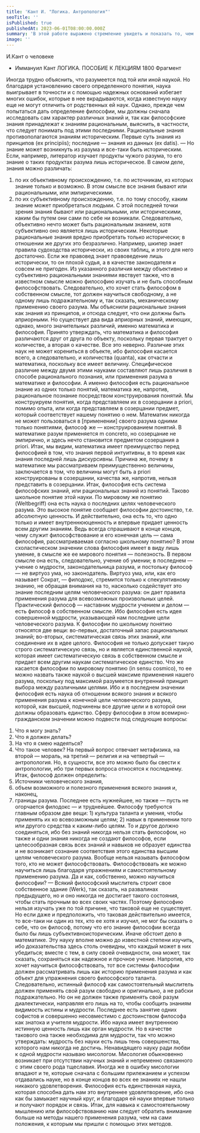 ```yaml
---
title: 'Кант И. "Логика. Антропология"'
seoTitle: ''
isPublished: true
publishedAt: 2023-06-01T08:00:00.000Z
summary: 'В этой работе выражено стремление увидеть и показать то, чем становится и чего требует человек, если его целиком и полностью рассматривать в рамках явлений.'
image: ''
---
```


И.Кант о человеке

- Иммануил Кант
  ЛОГИКА. ПОСОБИЕ К ЛЕКЦИЯМ 1800
  Фрагмент

Иногда трудно объяснить, что разумеется под той или иной наукой. Но благодаря
установлению своего определенного понятия, наука выигрывает в точности и с помощью
надежных оснований избегает многих ошибок, которые в нее вкрадываются, когда
известную науку еще не могут отличить от родственных ей наук.
Однако, прежде чем попытаться дать определение философии, мы должны сначала
исследовать сам характер различных знаний и, так как философские знания принадлежат
к знаниям рациональным, выяснить, в частности, что следует понимать под этими
последними.
Рациональные знания противополагаются знаниям историческим. Первые суть знания
из принципов (ex principiis); последние — знания из данных (ex datis). — Но знание может
возникнуть из разума и все-таки быть историческим. Если, например, литератор изучает
продукты чужого разума, то его знание о таких продуктах разума лишь историческое.
В самом деле, знания можно различать:

1. по их объективному происхождению, т.е. по источникам, из которых знание только
   и возможно. В этом смысле все знания бывают или рациональными, или эмпирическими.
2. по их субъективному происхождению, т.е. по тому способу, каким знание может
   приобретаться людьми. С этой последней точки зрения знания бывают
   или рациональными, или историческими, каким бы путем они сами по себе ни возникали.
   Следовательно, объективно нечто может быть рациональным знанием,
   хотя субъективно оно является лишь историческим.
   Некоторые рациональные знания вредно приобретать только исторически; в
   отношении же других это безразлично. Например, шкипер знает правила судоходства
   исторически, из своих таблиц, и этого для него достаточно. Если же правовед знает
   правоведение лишь исторически, то он плохой судья, а в качестве законодателя и совсем
   не пригоден.
   Из указанного различия между объективно и субъективно рациональными знаниями
   явствует также, что в известном смысле можно философию изучать и не быть способным
   философствовать. Следовательно, кто хочет стать философом в собственном смысле, тот
   должен научиться свободному, а не одному лишь подражательному и, так сказать,
   механическому применению своего разума.
   Мы объяснили рациональные знания как знания из принципов, и отсюда следует, что
   они должны быть априорными. Но существует два вида априорных знаний, имеющих,
   однако, много значительных различий, именно математика и философия.
   Принято утверждать, что математика и философия различаются друг от друга по
   объекту, поскольку первая трактует о количестве, а вторая о качестве. Все это неверно.
   Различие этих наук не может корениться в объекте, ибо философия касается всего, а
   следовательно, и количества (quanta), как отчасти и математика, поскольку все имеет
   величину. Специфическое различие между двумя этими науками составляют
   лишь различия в способе рационального познания, или применения разума в математике и
   философии. А именно философия есть рациональное знание из одних только
   понятий, математика же, напротив, рациональное познание посредством конструирования
   понятий.
   Мы конструируем понятия, когда представляем их в созерцании а priori, помимо
   опыта, или когда представляем в созерцании предмет, который соответствует нашему
   понятию о нем. Математик никогда не может пользоваться в [применении] своего разума
   одними только понятиями, философ же — конструированием понятий. В математике
   разум применяется m concreto, но созерцание не эмпирично, и здесь нечто становится
   предметом созерцания a priori.
   Итак, мы видим, математика имеет преимущество перед философией в том, что
   знания первой интуитивны, в то время как знания последней лишь дискурсивны. Причина
   же, почему в математике мы рассматриваем преимущественно величины, заключается в
   том, что величины могут быть a priori конструированы в созерцании, качества же,
   напротив, нельзя представить в созерцании.
   Итак, философия есть система философских знаний, или рациональных знаний из
   понятий. Таково школьное понятие этой науки. По мировому же понятию (Weltbegriff) она
   есть наука о последних целях человеческого разума. Это высокое понятие сообщает
   философии достоинство, т.е. абсолютную ценность. И действительно, она есть то, что
   одно только и имеет внутреннююценность и впервые придает ценность всем другим
   знаниям.
   Ведь всегда спрашивают в конце концов, чему служит философствование и его
   конечная цель — сама философия, рассматриваемая согласно школьному понятию?
   В этом схоластическом значении слова философия имеет в виду лишь умение, в
   смысле же ее мирового понятия — полезность. В первом смысле она есть,
   следовательно, учение об умении; в последнем — учение о мудрости, законодательница
   разума, и постольку философ — не виртуоз ума, но законодатель.
   Виртуоз ума, или, как его называет Сократ, — филодокс, стремится только к
   спекулятивному знанию, не обращая внимания на то, насколько содействует это знание
   последним целям человеческого разума: он дает правила применения разума для
   всевозможных произвольных целей. Практический философ — наставник мудрости
   учением и делом — есть философ в собственном смысле. Ибо философия есть идея
   совершенной мудрости, указывающей нам последние цели человеческого разума.
   К философии по школьному понятию относятся две вещи: во-первых, достаточный
   запас рациональных знаний; во-вторых, систематическая связь этих знаний, или
   соединение их в идее целого.
   Философия не только допускает такую строго систематическую связь, но и является
   единственной наукой, которая имеет систематическую связь в собственном смысле и
   придает всем другим наукам систематическое единство.
   Что же касается философии по мировому понятию (in sensu cosmico), то ее можно
   назвать также наукой о высшей максиме применения нашего разума, поскольку под
   максимой разумеется внутренний принцип выбора между различными целями.
   Ибо и в последнем значении философия есть наука об отношении всякого знания и
   всякого применения разума к конечной цели человеческого разума, которой, как высшей,
   подчинены все другие цели и в которой они должны образовать единство.
   Сферу философии в этом всемирно-гражданском значении можно подвести под
   следующие вопросы:

1) Что я могу знать?
2) Что я должен делать?
3) На что я смею надеяться?
4) Что такое человек?
   На первый вопрос отвечает метафизика, на второй — мораль, на третий — религия и
   на четвертый — антропология. Но, в сущности, все это можно было бы свести к
   антропологии, ибо три первых вопроса относятся к последнему.
   Итак, философ должен определить:
5) Источники человеческого знания,
6) объем возможного и полезного применения всякого знания и, наконец,
7) границы разума.
   Последнее есть нужнейшее, но также — пусть не огорчается филодокс — и
   труднейшее.
   Философу требуются главным образом две вещи: 1) культура таланта и умения, чтобы
   применять их ко всевозможным целям; 2) навык в применении того или другого средства
   к каким-либо целям. То и другое должно соединяться, ибо без знаний никогда нельзя
   стать философом, но также и одни знания никогда не создают философов, если
   целесообразная связь всех знаний и навыков не образует единства и не возникает сознание
   соответствия этого единства высшим целям человеческого разума.
   Вообще нельзя называть философом того, кто не может философствовать.
   Философствовать же можно научиться лишь благодаря упражнениям и самостоятельному
   применению разума.
   Да и как, собственно, можно научиться философии? — Всякий философский
   мыслитель строит свое собственное здание (Werk), так сказать, на развалинах
   предыдущего, но и оно никогда не достигает такого состояния, чтобы стать прочным во
   всех своих частях. Поэтому философию нельзя изучать уже по той причине, что
   таковой еще не существует. Но если даже и предположить, что таковая действительно
   имеется, то все-таки ни один из тех, кто ее хотя и изучил, не мог бы сказать о себе, что он
   философ, потому что его знание философии всегда было бы лишь субъективноисторическим.
   Иначе обстоит дело в математике. Эту науку вполне можно до известной степени
   изучить, ибо доказательства здесь столь очевидны, что каждый может в них убедиться;
   вместе с тем, в силу своей очевидности, она может, так сказать, сохраняться
   как надежное и прочное учение.
   Напротив, кто хочет научиться философствовать, тот все системы философии должен
   рассматривать лишь как историю применения разума и как объект для упражнения своего
   философского таланта.
   Следовательно, истинный философ как самостоятельный мыслитель должен
   применять свой разум свободно и оригинально, а не рабски подражательно. Но он не
   должен также применять свой разум диалектически, направляя его лишь на то, чтобы
   сообщить знаниям видимость истины и мудрости. Последнее есть занятие одних
   софистов и совершенно несовместимо с достоинством философа как знатока и учителя
   мудрости.
   Ибо наука имеет внутреннюю истинную ценность лишь как орган мудрости. Но в
   качестве такового она также необходима для мудрости, так что можно утверждать:
   мудрость без науки есть лишь тень совершенства, которого нам никогда не достичь.
   Ненавидящего науку ради любви к одной мудрости называю мисологом. Мисология
   обыкновенно возникает при отсутствии научных знаний и непременно связанного с этим
   своего рода тщеславия. Иногда же в ошибку мисологии впадают и те, которые сначала с
   большим прилежанием и успехом отдавались науке, но в конце концов во всех ее знаниях
   не нашли никакого удовлетворения.
   Философия есть единственная наука, которая способна дать нам это внутреннее
   удовлетворение, ибо она как бы замыкает научный круг, и благодаря ей науки впервые
   только и получают порядок и связь.
   Итак, для навыка к самостоятельному мышлению или философствованию нам следует
   обратить внимание больше на методы нашего применения разума, чем на сами
   положения, к которым мы пришли с помощью этих методов.
